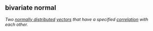 ## bivariate normal

<dfn>Two [normally distributed](n.html#normal-distribution) [vectors](v.html#vector) that have a specified [correlation](c.html#correlation) with each other.</dfn>


